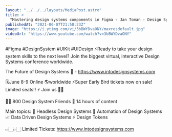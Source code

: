 ```yaml
---
layout: "../../../layouts/MediaPost.astro"
title: >
  "Mastering design systems components in Figma - Jan Toman - Design System Lead @ Productboard"
publishedAt: "2021-06-07T21:58:23Z"
image: "https://i.ytimg.com/vi/3bBWYDvaONY/maxresdefault.jpg"
videoUrl: "https://www.youtube.com/watch?v=3bBWYDvaONY"
---
```


#Figma #DesignSystem #UIKit #UIDesign
⚡️Ready to take your design system skills to the next level?
Join the biggest virtual, interactive Design Systems conference worldwide.

The Future of Design Systems 🚀 - https://www.intodesignsystems.com

🗓️June 8-9 Online 🌎worldwide
⚡️Super Early Bird tickets now on sale! Limited seats!! ⚡️
Join us 🙌🏻

👋🏻 800 Design System Friends
🎨 14 hours of content

Main topics:
🎨 Headless Design Systems
🤖 Automation of Design Systems
📈 Data Driven Design Systems
⚡️ Design Tokens

👉🏻👉🏻 Limited Tickets: https://www.intodesignsystems.com
